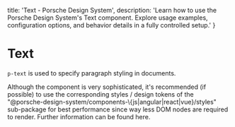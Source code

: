 
  title: 'Text - Porsche Design System',
  description: 'Learn how to use the Porsche Design System\'s Text component. Explore usage examples, configuration options, and behavior details in a fully controlled setup.'
}

# Text <ComponentStatus tagName="p-text"></ComponentStatus>

`p-text` is used to specify paragraph styling in documents.

<Notification heading="Recommendation" heading-tag="h2" state="success">
  Although the component is very sophisticated, it's recommended (if possible) to use the corresponding styles / design tokens of
  the "@porsche-design-system/components-\{js|angular|react|vue}/styles" sub-package for best performance since way
  less DOM nodes are required to render. Further information can be found <Link href="/styles/typography/">here</Link>.
</Notification>

<Configurator tagName="p-text" story={textStory} />

